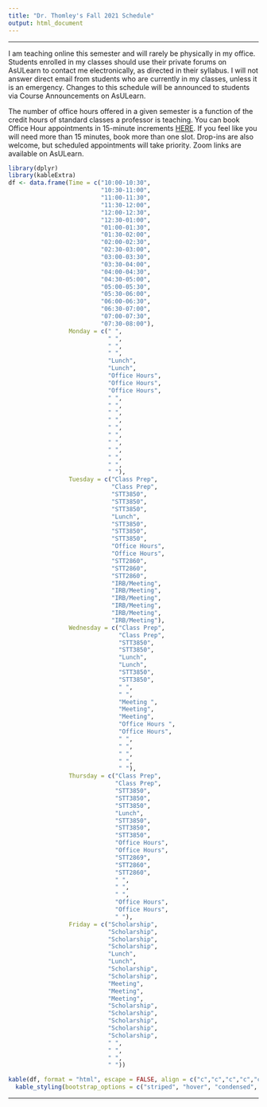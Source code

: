 ```yaml
---
title: "Dr. Thomley's Fall 2021 Schedule"
output: html_document
---
```


<hr>

I am teaching online this semester and will rarely be physically in my office. Students enrolled in my classes should use their private forums on AsULearn to contact me electronically, as directed in their syllabus. I will not answer direct email from students who are currently in my classes, unless it is an emergency. Changes to this schedule will be announced to students via Course Announcements on AsULearn.

The number of office hours offered in a given semester is a function of the credit hours of standard classes a professor is teaching. You can book Office Hour appointments in 15-minute increments [HERE](https://calendar.google.com/calendar/selfsched?sstoken=UU0zQUk4blgtNW44fGRlZmF1bHR8Y2EyZDZmYTMxNmZjMWEwMjdiMzE0ZjQ1MmEwNDFjMmE). If you feel like you will need more than 15 minutes, book more than one slot. Drop-ins are also welcome, but scheduled appointments will take priority. Zoom links are available on AsULearn.

```r
library(dplyr)
library(kableExtra)
df <- data.frame(Time = c("10:00-10:30",
                          "10:30-11:00",
                          "11:00-11:30",                          
                          "11:30-12:00",                          
                          "12:00-12:30",                          
                          "12:30-01:00",                          
                          "01:00-01:30",                          
                          "01:30-02:00",                          
                          "02:00-02:30",                          
                          "02:30-03:00",                          
                          "03:00-03:30",                          
                          "03:30-04:00",                          
                          "04:00-04:30",                          
                          "04:30-05:00",                          
                          "05:00-05:30",
                          "05:30-06:00",
                          "06:00-06:30",
                          "06:30-07:00",
                          "07:00-07:30",
                          "07:30-08:00"),
                 Monday = c(" ",
                            " ",
                            " ",                          
                            " ",                          
                            "Lunch",                          
                            "Lunch",                          
                            "Office Hours",                          
                            "Office Hours",                          
                            "Office Hours",                          
                            " ",                          
                            " ",                          
                            " ",                          
                            " ",                          
                            " ",                          
                            " ",
                            " ",
                            " ",
                            " ",
                            " ",
                            " "), 
                 Tuesday = c("Class Prep",
                             "Class Prep",
                             "STT3850",                          
                             "STT3850",                          
                             "STT3850",                          
                             "Lunch",                          
                             "STT3850",                          
                             "STT3850",                          
                             "STT3850",                          
                             "Office Hours",                          
                             "Office Hours",                          
                             "STT2860",                          
                             "STT2860",                          
                             "STT2860",                          
                             "IRB/Meeting",
                             "IRB/Meeting",
                             "IRB/Meeting",
                             "IRB/Meeting",
                             "IRB/Meeting",
                             "IRB/Meeting"),  
                 Wednesday = c("Class Prep",
                               "Class Prep",
                               "STT3850",                          
                               "STT3850",                          
                               "Lunch",                          
                               "Lunch",                          
                               "STT3850",                          
                               "STT3850",                          
                               " ",                          
                               " ",                          
                               "Meeting ",                          
                               "Meeting",                          
                               "Meeting",                          
                               "Office Hours ",                         
                               "Office Hours",
                               " ",
                               " ",
                               " ",
                               " ",
                               " "),
                 Thursday = c("Class Prep",
                              "Class Prep",
                              "STT3850",                          
                              "STT3850",                          
                              "STT3850",                          
                              "Lunch",                          
                              "STT3850",                          
                              "STT3850",                          
                              "STT3850",                          
                              "Office Hours",                          
                              "Office Hours",                          
                              "STT2869",                          
                              "STT2860",                          
                              "STT2860",                          
                              " ",
                              " ",
                              " ",
                              "Office Hours",
                              "Office Hours",
                              " "), 
                 Friday = c("Scholarship",
                            "Scholarship",
                            "Scholarship",
                            "Scholarship",
                            "Lunch",
                            "Lunch",
                            "Scholarship",                         
                            "Scholarship",
                            "Meeting",
                            "Meeting",
                            "Meeting",                          
                            "Scholarship",
                            "Scholarship",
                            "Scholarship",
                            "Scholarship",
                            "Scholarship",
                            " ",
                            " ",
                            " ",
                            " "))

kable(df, format = "html", escape = FALSE, align = c("c","c","c","c","c","c")) %>%
  kable_styling(bootstrap_options = c("striped", "hover", "condensed", "responsive"))
```

<hr>
